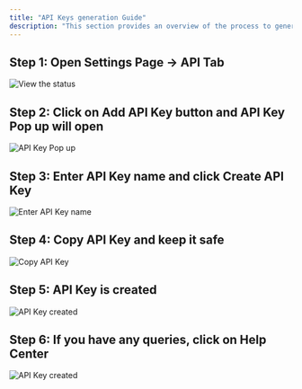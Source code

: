 ```yaml
---
title: "API Keys generation Guide"
description: "This section provides an overview of the process to generate API keys for your Dodo Payments account."
---
```


## Step 1: Open Settings Page → API Tab

<Frame>
    <img src="/images/guides/api/AP1 1.webp" alt="View the status"/>
</Frame>

## Step 2: Click on Add API Key button and API Key Pop up will open 

<Frame>
    <img src="/images/guides/api/AP1 2.webp" alt="API Key Pop up"/>
</Frame>

## Step 3: Enter API Key name and click Create API Key 

<Frame>
    <img src="/images/guides/api/AP1 3.webp" alt="Enter API Key name"/>
</Frame>

## Step 4: Copy API Key and keep it safe

<Frame>
    <img src="/images/guides/api/AP1 4.webp" alt="Copy API Key"/>
</Frame>

## Step 5: API Key is created 

<Frame>
    <img src="/images/guides/api/AP1 5.webp" alt="API Key created"/>
</Frame>

## Step 6: If you have any queries, click on Help Center

<Frame>
    <img src="/images/guides/api/AP1 6.webp" alt="API Key created"/>
</Frame>